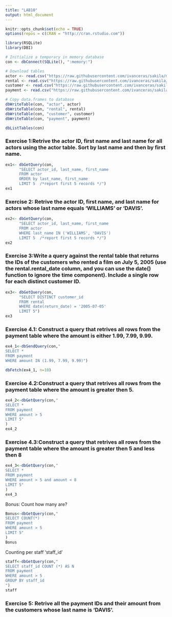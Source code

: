 ```yaml
---
title: "LAB10"
output: html_document
---
```


```r
knitr::opts_chunk$set(echo = TRUE)
options(repos = c(CRAN = "http://cran.rstudio.com"))
```

```r
library(RSQLite)
library(DBI)
```

```r
# Initialize a temporary in memory database
con <- dbConnect(SQLite(), ":memory:")

# Download tables
actor <- read.csv("https://raw.githubusercontent.com/ivanceras/sakila/master/csv-sakila-db/actor.csv")
rental <- read.csv("https://raw.githubusercontent.com/ivanceras/sakila/master/csv-sakila-db/rental.csv")
customer <- read.csv("https://raw.githubusercontent.com/ivanceras/sakila/master/csv-sakila-db/customer.csv")
payment <- read.csv("https://raw.githubusercontent.com/ivanceras/sakila/master/csv-sakila-db/payment_p2007_01.csv")

# Copy data.frames to database
dbWriteTable(con, "actor", actor)
dbWriteTable(con, "rental", rental)
dbWriteTable(con, "customer", customer)
dbWriteTable(con, "payment", payment)
```

```r
dbListTables(con)
```

### Exercise 1:Retrive the actor ID, first name and last name for all actors using the actor table. Sort by last name and then by first name.
```r
ex1<- dbGetQuery(con,
      "SELECT actor_id, last_name, first_name
      FROM actor
      ORDER by last_name, first_name
      LIMIT 5  /*report first 5 records */")
ex1
```
### Exercise 2: Retrive the actor ID, first name, and last name for actors whose last name equals ‘WILLIAMS’ or ‘DAVIS’.
```r
ex2<- dbGetQuery(con,
      "SELECT actor_id, last_name, first_name
      FROM actor
      WHERE last_name IN ('WILLIAMS', 'DAVIS') 
      LIMIT 5  /*report first 5 records */")
ex2
```
### Exercise 3:Write a query against the rental table that returns the IDs of the customers who rented a film on July 5, 2005 (use the rental.rental_date column, and you can use the date() function to ignore the time component). Include a single row for each distinct customer ID.
```r
ex3<- dbGetQuery(con,
      "SELECT DISTINCT customer_id
      FROM rental
      WHERE date(return_date) = '2005-07-05'
      LIMIT 5")
ex3
```
### Exercise 4.1: Construct a query that retrives all rows from the payment table where the amount is either 1.99, 7.99, 9.99.

```r
ex4_1<-dbSendQuery(con,"
SELECT *
FROM payment
WHERE amount IN (1.99, 7.99, 9.99)")

dbFetch(ex4_1, n=10)
```
### Exercise 4.2:Construct a query that retrives all rows from the payment table where the amount is greater then 5.
```r
ex4_2<-dbGetQuery(con,"
SELECT *
FROM payment
WHERE amount > 5
LIMIT 5"
)
ex4_2
```
### Exercise 4.3:Construct a query that retrives all rows from the payment table where the amount is greater then 5 and less then 8
```r
ex4_3<-dbGetQuery(con,"
SELECT *
FROM payment
WHERE amount > 5 and amount < 8
LIMIT 5"
)
ex4_3
```
Bonus: Count how many are?
```r
Bonus<-dbGetQuery(con,"
SELECT COUNT(*)
FROM payment
WHERE amount > 5
LIMIT 5"
)
Bonus
```
Counting per staff 'staff_id'
```r
staff<-dbGetQuery(con,"
SELECT staff_id COUNT (*) AS N
FROM payment
WHERE amount > 5
GROUP BY staff_id
")
staff
```

### Exercise 5: Retrive all the payment IDs and their amount from the customers whose last name is ‘DAVIS’.
```r

```
















